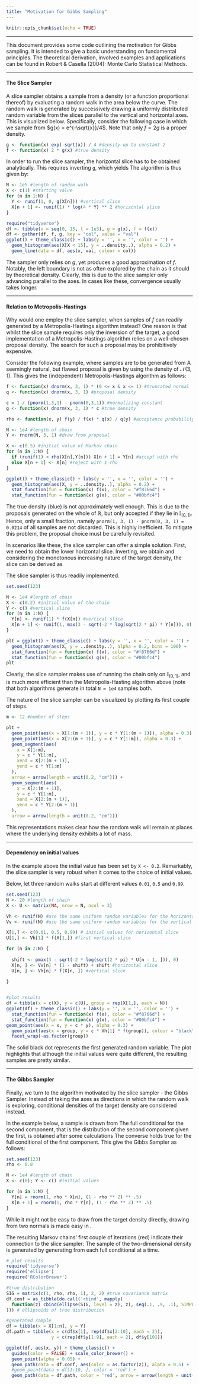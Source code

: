 ```yaml
---
title: "Motivation for Gibbs Sampling"
---
```


```r
knitr::opts_chunk$set(echo = TRUE)
```

***

This document provides some code outlining the motivation for Gibbs sampling. 
It is intended to give a basic understanding on fundamental principles. 
The theoretical derivation, involved examples and applications can be found in Robert \& Casella (2004): Monte Carlo Statistical Methods. 

***

#### The Slice Sampler

A slice sampler obtains a sample from a density (or a function proportional thereof) by evaluating a random walk in the area below the curve. 
The random walk is generated by successively drawing a uniformly distributed random variable from the slices parallel to the vertical and horizontal axes. 
This is visualized below. 
Specifically, consider the following case in which we sample from $g(x) = e^{-\sqrt{x}}/4$. 
Note that only $f = 2g$ is a proper density. 

```r

g <- function(x) exp(-sqrt(x)) / 4 #density up to constant 2 
f <- function(x) 2 * g(x) #true density

```

In order to run the slice sampler, the horizontal slice has to be obtained analytically. 
This requires inverting `g`, which yields
\begin{equation*}
  g^{-1}(y) = \ln(4y)^2.
\end{equation*}
The algorithm is thus given by: 

```r

N <- 1e5 #length of random walk
X <- c(1) #starting value
for (n in 1:N) {
  Y <- runif(1, 0, g(X[n])) #vertical slice
  X[n + 1] <- runif(1) * log(4 * Y) ** 2 #horizontal slice
}

require("tidyverse")
df <- tibble(x = seq(0, 15, l = 1e3), g = g(x), f = f(x))
df <- gather(df, f, g, key = "col", value = "val")
ggplot() + theme_classic() + labs(y = '', x = '', color = '') +
  geom_histogram(aes(X[X < 15], y = ..density..), alpha = 0.2) +
  geom_line(data = df, aes(x, val, colour = col))

```

The sampler only relies on $g$, yet produces a good approximation of $f$. 
Notably, the left boundary is not as often explored by the chain as it should by theoretical density. 
Clearly, this is due to the slice sampler only advancing parallel to the axes. 
In cases like these, convergence usually takes longer. 


***

#### Relation to Metropolis-Hastings 

Why would one employ the slice sampler, when samples of $f$ can readily generated by a Metropolis-Hastings algorithm instead?
One reason is that whilst the slice sample requires only the inversion of the target, a good implementation of a Metropolis-Hastings algorithm relies on a well-chosen proposal density. 
The search for such a proposal may be prohibitively expensive.  

Consider the following example, where samples are to be generated from 
\begin{equation*}
  \mathcal{N}(3,1)\cdot\mathbb{I}_{(0,1)}. 
\end{equation*}
A seemingly natural, but flawed proposal is given by using the density of $\mathcal{N(3,1)}$. 
This gives the (independent) Metropolis-Hastings algorithm as follows: 

```r


f <- function(x) dnorm(x, 3, 1) * (0 <= x & x <= 1) #truncated normal
q <- function(x) dnorm(x, 3, 1) #proposal density

c = 1 / (pnorm(1,3,1) - pnorm(0,3,1)) #normalizing constant
g <- function(x) dnorm(x, 3, 1) * c #true density

rho <- function(x, y) f(y) / f(x) * q(x) / q(y) #acceptance probability

N <- 1e4 #length of chain
Y <- rnorm(N, 3, 1) #draw from proposal 

X <- c(0.5) #initial value of Markov chain
for (n in 1:N) {
  if (runif(1) < rho(X[n],Y[n])) X[n + 1] = Y[n] #accept with rho
  else X[n + 1] <- X[n] #reject with 1-rho
}

ggplot() + theme_classic() + labs(y = '', x = '', color = '') +
  geom_histogram(aes(X, y = ..density..), alpha = 0.2) +
  stat_function(fun = function(x) f(x), color = "#f8766d") + 
  stat_function(fun = function(x) g(x), color = "#00bfc4")  


```

The true density (blue) is not approximately well enough. 
This is due to the proposals generated on the whole of $\mathbb{R}$, but only accepted if they lie in $\mathbb{I}_{(0,1)}$. 
Hence, only a small fraction, namely `pnorm(1, 3, 1) - pnorm(0, 3, 1) = 0.0214` of all samples are not discarded. 
This is highly inefficient. 
To mitigate this problem, the proposal choice must be carefully revisited. 

In scenarios like these, the slice sampler can offer a simple solution. 
First, we need to obtain the lower  horizontal slice. 
Inverting, we obtain
\begin{equation*}
  f^{-1}(y) = 3 \pm \sqrt{-2y\ln(\sqrt{2\pi})}, 
\end{equation*}
and considering the monotonous increasing nature of the target density, the slice can be derived as 
\begin{equation*}
  \left\{ 3 - \sqrt{-2y\ln(\sqrt{2\pi})}, 1 \right\}. 
\end{equation*}

The slice sampler is thus readily implemented.

```r

set.seed(123)

N <- 1e4 #length of chain
X <- c(0.2) #initial value of the chain
Y <- c() #vertical slice
for (n in 1:N) {
  Y[n] <- runif(1) * f(X[n]) #vertical slice
  X[n + 1] <- runif(1, max(3 - sqrt(-2 * log(sqrt(2 * pi) * Y[n])), 0), 1) #horiz. slice
}

plt = ggplot() + theme_classic() + labs(y = '', x = '', color = '') +
  geom_histogram(aes(X, y = ..density..), alpha = 0.2, bins = 100) +
  stat_function(fun = function(x) f(x), color = "#f8766d") + 
  stat_function(fun = function(x) g(x), color = "#00bfc4")  
plt

```

Clearly, the slice sampler makes use of running the chain only on $\mathbb{I}_{(0,1)}$, and is much more efficient than the Metropolis-Hasting algorithm above (note that both algorithms generate in total `N = 1e4` samples both. 

The nature of the slice sampler can be visualized by plotting its first couple of steps. 

```r
m <- 12 #number of steps

plt +
  geom_point(aes(x = X[1:(m + 1)], y = c * Y[1:(m + 1)]), alpha = 0.3) +
  geom_point(aes(x = X[2:(m + 1)], y = c * Y[1:m]), alpha = 0.3) +
  geom_segment(aes(
    x = X[1:m],
    y = c * Y[1:m],
    xend = X[2:(m + 1)],
    yend = c * Y[1:m]
  ),
  arrow = arrow(length = unit(0.2, "cm"))) +
  geom_segment(aes(
    x = X[2:(m + 1)],
    y = c * Y[1:m],
    xend = X[2:(m + 1)],
    yend = c * Y[2:(m + 1)]
  ),
  arrow = arrow(length = unit(0.2, "cm"))) 

```

This representations makes clear how the random walk will remain at places where the underlying density exhibits a lot of mass. 

***

#### Dependency on initial values

In the example above the initial value has been set by `X <- 0.2`. 
Remarkably, the slice sampler is very robust when it comes to the choice of initial values. 

Below, let three random walks start at different values `0.01`, `0.5` and `0.99`. 

```r

set.seed(123)
N <- 20 #length of chain
X <- U <- matrix(NA, nrow = N, ncol = 3)

Vh <- runif(N) #use the same uniform random variables for the horizontal slice 
Vv <- runif(N) #use the same uniform random variables for the vertical slice  

X[1,] <- c(0.01, 0.5, 0.99) # initial values for horizontal slice
U[1,] <- Vh[1] * f(X[1,]) #first vertical slice

for (n in 2:N) {
  
  shift <- pmax(3 - sqrt(-2 * log(sqrt(2 * pi) * U[n - 1, ])), 0)
  X[n, ] <- Vv[n] * (1 - shift) + shift #horizontal slice
  U[n, ] <- Vh[n] * f(X[n, ]) #vertical slice
  
}


#plot results
df = tibble(x = c(X), y = c(U), group = rep(X[1,], each = N))
ggplot(df) + theme_classic() + labs(y = '', x = '', color = '') +
  stat_function(fun = function(x) f(x), color = "#f8766d") + 
  stat_function(fun = function(x) g(x), color = "#00bfc4") + 
geom_point(aes(x = x, y = c * y), alpha = 0.3) +
  geom_point(aes(x = group, y = c * Vh[1] * f(group)), colour = "black", alpha = 0.3) + 
  facet_wrap(~as.factor(group))

```

The solid black dot represents the first generated random variable. 
The plot highlights that although the initial values were quite different, the resulting samples are pretty similar. 

***

#### The Gibbs Sampler

Finally, we turn to the algorithm motivated by the slice sampler - the Gibbs Sampler. 
Instead of taking the axes as directions in which the random walk is exploring, conditional densities of the target density are considered instead. 

In the example below, a sample is drawn from 
\begin{equation*}
  \mathcal{N}_2\left(0_2, \begin{pmatrix}1&\rho\\\rho&1\end{pmatrix}\right). 
\end{equation*}
The full conditional for the second component, that is the distribution of the second component given the first, is obtained after some calculations
\begin{equation*}
  Y_{n+1} | X_n = x_n \sim \mathcal{N}(\rho x_n, 1-\rho^2).
\end{equation*}
The converse holds true for the full conditional of the first component. 
This give the Gibbs Sampler as follows: 

```r

set.seed(123)
rho <- 0.8

N <- 1e4 #length of chain
X <- c(0); Y <- c() #initial values

for (n in 1:N) {
  Y[n] = rnorm(1, rho * X[n], (1 - rho ** 2) ** .5)
  X[n + 1] = rnorm(1, rho * Y[n], (1 - rho ** 2) ** .5)
}

```

While it might not be easy to draw from the target density directly, drawing from two normals is made easy in \texttt{R}. 

The resulting Markov chains' first couple of iterations (red) indicate their connection to the slice sampler: The sample of the two-dimensional density is generated by generating from each full conditional at a time. 

```r

# plot results
require('tidyverse')
require('ellipse')
require('RColorBrewer')

#true distribution
SIG = matrix(c(1, rho, rho, 1), 2, 2) #true covariance matrix
df.conf = as_tibble(do.call('rbind', mapply(
  function(z) cbind(ellipse(SIG, level = z), z), seq(.1, .9, .1), SIMPLIFY = F
))) # ellipsoids of true distribution

#generated sample
df = tibble(x = X[1:n], y = Y)
df.path = tibble(x = c(df$x[1], rep(df$x[2:10], each = 2)),
                 y = c(rep(df$y[1:9], each = 2), df$y[10]))

ggplot(df, aes(x, y)) + theme_classic() +
  guides(color = FALSE) + scale_color_brewer() + 
  geom_point(alpha = 0.05) +
  geom_path(data = df.conf, aes(color = as.factor(z)), alpha = 0.5) + 
  #geom_point(data = df[1:10, ], color = 'red') +
  geom_path(data = df.path, color = 'red', arrow = arrow(length = unit(0.1, "cm")))  


```
